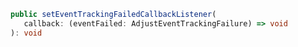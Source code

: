 ```ts
public setEventTrackingFailedCallbackListener(
   callback: (eventFailed: AdjustEventTrackingFailure) => void
): void
```
